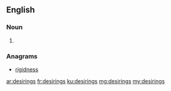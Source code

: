 ==English==

===Noun===
{{head|en|plural}}

# {{plural of|desiring|lang=en}}

===Anagrams===
* [[rigidness#English|rigidness]]

[[ar:desirings]]
[[fr:desirings]]
[[ku:desirings]]
[[mg:desirings]]
[[my:desirings]]